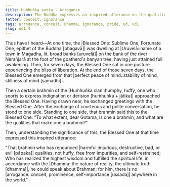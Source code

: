 ```yaml
---
title: Huṁhuṅka sutta - Arrogance
description: The Buddha expresses an inspired utterance on the qualities that make one a true brahmin.
fetter: conceit, ignorance
tags: arrogance, conceit, Dhamma, ignorance, pride, ud, ud1
slug: ud1.4
---
```


Thus have I heard—At one time, the |Blessed One::Sublime One, Fortunate One, epithet of the Buddha [bhagavā]| was dwelling at |Uruvelā::name of a town in Magadha, lit. broad banks [uruvelā]| on the bank of the river Nerañjarā at the foot of the goatherd's banyan tree, having just attained full awakening. Then, for seven days, the Blessed One sat in one posture experiencing the bliss of liberation. At the end of those seven days, the Blessed One emerged from that |perfect peace of mind::stability of mind, stillness of mind [samādhi]|.

Then a certain brahmin of the |Huṁhuṅka clan::humphy, huffy, one who snorts to express indignation or derision [huṁhuṅka + jātika]| approached the Blessed One. Having drawn near, he exchanged greetings with the Blessed One. After the exchange of courteous and polite conversation, he stood to one side. Standing to one side, that brahmin said this to the Blessed One: "To what extent, dear Gotama, is one a brahmin, and what are the qualities that make one a brahmin?"

Then, understanding the significance of this, the Blessed One at that time expressed this inspired utterance:

"That brahmin who has renounced |harmful::injurious, destructive, bad, or evil [pāpaka]| qualities,
not huffy, free from impurities, and self-restrained;
Who has realized the highest wisdom and fulfilled the spiritual life,
in accordance with the |Dhamma::the nature of reality, the ultimate truth [dhamma]|, he could speak about Brahman;
for him, there is no |arrogance::conceit, prominence, self-importance [ussada]| anywhere in the world."